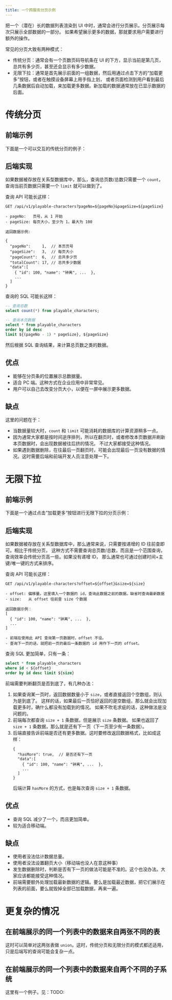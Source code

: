 ```yaml
---
title: 一个跨服务分页示例
---
```



把一个（潜在）长的数据列表渲染到 UI 中时，通常会进行分页展示。分页展示每次只展示全部数据的一部分。
如果希望展示更多的数据，那就要求用户需要进行额外的操作。

常见的分页大致有两种模式：

- 传统分页：通常会有一个页数页码导航条在 UI 的下方，显示当前是第几页，总共有多少页，甚至还会显示有多少数据。
- 无限下拉：通常是首先展示前面的一组数据，然后用通过点击下方的“加载更多”按钮，或者在触摸设备屏幕上用手指上划，
  或者页面检测到用户看到最后几条数据后自动加载，来加载更多数据。新加载的数据通常放在已显示数据的后面。

# 传统分页

## 前端示例

下面是一个可以交互的传统分页的例子：

<ClassicPagination />

## 后端实现

如果数据被存放在关系型数据库中，那么，查询总页数/总数只需要一个 `count`，
查询当前页数据只需要一个 `limit` 就可以做到了。

查询 API 可能长这样：

```
GET /api/v1/playable-characters?pageNo=${pageNo}&pageSize=${pageSize}

- pageNo:   页号，从 1 开始
- pageSize: 每页大小，至少为 1，最大为 100

返回数据示例:

{
  "pageNo":     1,  // 本页页号
  "pageSize":   3,  // 每页大小
  "pageCount":  6,  // 总共多少页
  "totalCount": 17, // 总共多少数据
  "data":[
    { "id": 100, "name": "钟离", ...  },
    ...
  ]
}
```

查询的 SQL 可能长这样：

```SQL
-- 查询总数
select count(*) from playable_characters;

-- 查询本页数据
select * from playable_characters
order by id desc
limit ${(pageNo - 1) * pageSize}, ${pageSize}
```

然后根据 SQL 查询结果，来计算总页数之类的数据。

## 优点

- 能够在分页条的位置展示总数据量。
- 适合 PC 端。这种方式在企业应用中非常常见。
- 用户可以自己去改变分页大小，以便在一屏中展示更多数据。

## 缺点

这里的问题在于：

- 当数据量较大时，`count` 和 `limit` 可能消耗的数据库的计算资源稍多一点。
- 因为通常大家都是按时间逆序排列，所以在翻页时，或者修改本页数据并刷新本页数据时，会出现数据被往后挤的情况。
  不过大家都接受这种情况。
- 如果遇到数据删除，在往最后一页翻页时，可能会出现最后一页没有数据的情况。这时需要后端和前端开发人员注意处理一下。

# 无限下拉

## 前端示例

下面是一个通过点击”加载更多“按钮进行无限下拉的分页示例：

<InfinitePagination />

## 后端实现

如果数据被存放在关系型数据库中，那么通常来说，只需要按递增的 ID 往前查即可。相比于传统分页，
这种方式不需要查询总页数/总数，而且是一个范围查询，查询效率会传统分页高一些。如果没有递增 ID，
那么通常也可通过创建时间+主键/唯一键的方式来排序。

查询 API 可能长这样：

```
GET /api/v1/playable-characters?offset=${offset}&size=${size}

- offset: 偏移量。这里填入一个数据的 id，查询此数据之前的数据。缺省时查询最新数据
- size:   从 offset 往前查 size 个数据

返回数据示例：
[
  { "id": 100, "name": "钟离", ...  },
  ...
]

- 前端在使用此 API 查询第一页数据时，offset 不设。
- 查询下一页的话，就把前一页的最后一条数据的 id 用作下一页的 offset。
```

查询 SQL 更加简单，只有一条：

```SQL
select * from playable_characters
where id < ${offset}
order by id desc limit ${size}
```

前端需要判断翻页是否到底了，有几种办法：

1. 如果查询某一页时，返回数据数量小于 `size`，或者直接返回个空数组，则认为是到底了。
   这样的话，如果最后一页恰好返回的是空数组，那么就会出现加载更多时，确什么都没有加载到的情况。
   如果不吹毛求疵的话，这种做法是没问题的。
2. 前端每次都查询 `size + 1` 条数据，但是展示 `size` 条数据。
   如果也返回了 `size + 1` 条数据，那么就是还有下一页（下一页至少有一条数据）。
3. 后端直接告诉前端是否还有更多数据。这时要修改返回数据格式，比如成这样：
   ```
   {
     "hasMore": true,  // 是否还有下一页
     "data":[
       { "id": 100, "name": "钟离", ...  },
       ...
     ]
   }
   ```
   后端计算 `hasMore` 的方式，也是每次查询 `size + 1` 条数据。

## 优点

- 查询 SQL 减少了一个，而且更加简单。
- 较为适合移动端。

## 缺点

- 使用者没法估计数据总量。
- 使用者没法设置翻页大小（移动端也没人在意这种事）
- 发生数据删除时，判断是否有下一页的做法可能是不准的。这个也没办法。大家应该都能接受这种情况。
- 前端需要额外处理加载最新数据的逻辑。要么是加载最近数据，把它们展示在列表的前面，要么就毁掉全部已加载数据，再来一遍。

# 更复杂的情况

## 在前端展示的同一个列表中的数据来自两张不同的表

这时可以简单对这两张表做 `union`。这时，传统分页和无限分页的模式都还适用，只是后端写的查询可能会复杂一点。

## 在前端展示的同一个列表中的数据来自两个不同的子系统

这里有一个例子。见：TODO:
